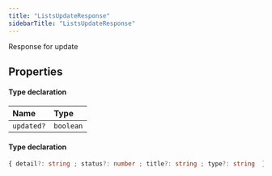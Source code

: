 ```yaml
---
title: "ListsUpdateResponse"
sidebarTitle: "ListsUpdateResponse"
---
```


Response for update

## Properties

<ResponseField name="data" type="Object">


#### Type declaration
</ResponseField>


| Name | Type |
| :------ | :------ |
| `updated?` | `boolean` |




<ResponseField name="errors" type="Object">


#### Type declaration

```ts
{ detail?: string ; status?: number ; title?: string ; type?: string  }[]
```
</ResponseField>

